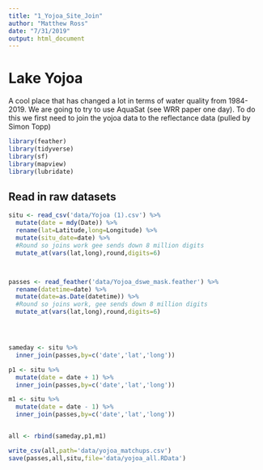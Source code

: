 ---
title: "1_Yojoa_Site_Join"
author: "Matthew Ross"
date: "7/31/2019"
output: html_document
---

# Lake Yojoa

A cool place that has changed a lot in terms of water quality from 1984-2019.
We are going to try to use AquaSat (see WRR paper one day). To do this
we first need to join the yojoa data to the reflectance data (pulled by Simon Topp)

```{r setup,include=F}
library(feather)
library(tidyverse)
library(sf)
library(mapview)
library(lubridate)

```

## Read in raw datasets 

```{r}
situ <- read_csv('data/Yojoa (1).csv') %>%
  mutate(date = mdy(Date)) %>%
  rename(lat=Latitude,long=Longitude) %>%
  mutate(situ_date=date) %>%
  #Round so joins work gee sends down 8 million digits
  mutate_at(vars(lat,long),round,digits=6)



passes <- read_feather('data/Yojoa_dswe_mask.feather') %>%
  rename(datetime=date) %>%
  mutate(date=as.Date(datetime)) %>%
  #Round so joins work, gee sends down 8 million digits
  mutate_at(vars(lat,long),round,digits=6)




sameday <- situ %>%
  inner_join(passes,by=c('date','lat','long'))

p1 <- situ %>%
  mutate(date = date + 1) %>%
  inner_join(passes,by=c('date','lat','long'))

m1 <- situ %>%
  mutate(date = date - 1) %>%
  inner_join(passes,by=c('date','lat','long'))


all <- rbind(sameday,p1,m1)

write_csv(all,path='data/yojoa_matchups.csv')
save(passes,all,situ,file='data/yojoa_all.RData')
```

